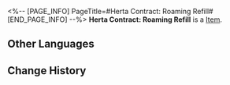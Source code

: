 <%-- [PAGE_INFO]
PageTitle=#Herta Contract: Roaming Refill#
[END_PAGE_INFO] --%>
{{Item Infobox
|id          = 310011
|image       = Item Herta Contract- Roaming Refill.png{{subst:void|<!--$UPLOAD:<<SpriteOutput/ItemFigures/310011.png>-<Item Herta Contract- Roaming Refill.png>-<Item Icons>>-->}}
|type        = 
|invCategory = Valuables
|rarity      = 4
|effect      = 
|description = A mutual aid contract between Herta and the Express. She will help the Express whenever she can, in exchange for treasures found during trailblazing.
}}
'''Herta Contract: Roaming Refill''' is a [[Item]].

==Other Languages==
{{Other Languages
|en   = Herta Contract: Roaming Refill
|zhs  = 黑塔&nbsp;•&nbsp;漫游补充协议
|zht  = 黑塔•漫遊補充協議
|ja   = ヘルタ・漫遊補充協定
|ko   = 헤르타 • 로밍 보충 협의
|es   = Herta - Contrato de abastecimiento itinerante
|fr   = Contrat de recharge itinérante de Herta
|ru   = «Герта»: Контракт на поставки в путешествиях
|th   = Herta - พันธสัญญาเติมเต็มการเดินทาง
|vi   = Herta - Thỏa Thuận Bổ Sung Du Ngoạn
|de   = Hertas Vertrag – Roamingauffüllung
|id   = Herta Contract: Roaming Refill
|pt   = Contrato de Herta: Refil Itinerante
}}

==Change History==
{{Change History|2.0}}